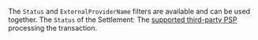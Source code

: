 The `Status` and `ExternalProviderName` filters are available and can be used together.
<Expandable title="properties" defaultOpen>
<ParamField body="Status" type="string">
The `Status` of the Settlement:
</ParamField>
<ParamField body="ExternalProviderName" type="string">
The [supported third-party PSP](/guides/echo/supported-providers) processing the transaction.
</ParamField>
</Expandable>